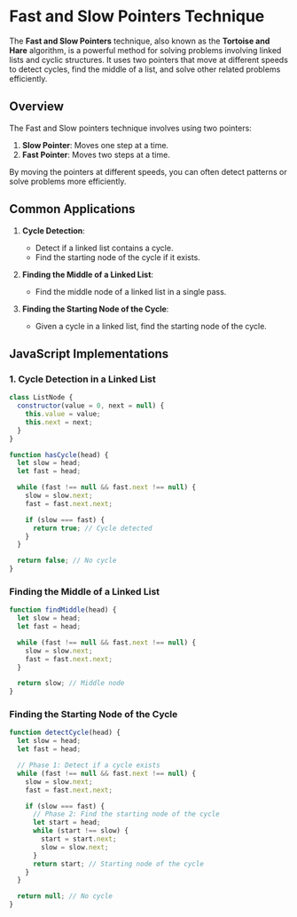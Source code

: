 # Fast and Slow Pointers Technique

The **Fast and Slow Pointers** technique, also known as the **Tortoise and Hare** algorithm, is a powerful method for solving problems involving linked lists and cyclic structures. It uses two pointers that move at different speeds to detect cycles, find the middle of a list, and solve other related problems efficiently.

## Overview

The Fast and Slow pointers technique involves using two pointers:

1. **Slow Pointer**: Moves one step at a time.
2. **Fast Pointer**: Moves two steps at a time.

By moving the pointers at different speeds, you can often detect patterns or solve problems more efficiently.

## Common Applications

1. **Cycle Detection**:
   - Detect if a linked list contains a cycle.
   - Find the starting node of the cycle if it exists.

2. **Finding the Middle of a Linked List**:
   - Find the middle node of a linked list in a single pass.

3. **Finding the Starting Node of the Cycle**:
   - Given a cycle in a linked list, find the starting node of the cycle.

## JavaScript Implementations

### 1. Cycle Detection in a Linked List

```javascript
class ListNode {
  constructor(value = 0, next = null) {
    this.value = value;
    this.next = next;
  }
}

function hasCycle(head) {
  let slow = head;
  let fast = head;

  while (fast !== null && fast.next !== null) {
    slow = slow.next;
    fast = fast.next.next;

    if (slow === fast) {
      return true; // Cycle detected
    }
  }

  return false; // No cycle
}
```

### Finding the Middle of a Linked List

```JavaScript
function findMiddle(head) {
  let slow = head;
  let fast = head;

  while (fast !== null && fast.next !== null) {
    slow = slow.next;
    fast = fast.next.next;
  }

  return slow; // Middle node
}
```

### Finding the Starting Node of the Cycle

```JavaScript
function detectCycle(head) {
  let slow = head;
  let fast = head;

  // Phase 1: Detect if a cycle exists
  while (fast !== null && fast.next !== null) {
    slow = slow.next;
    fast = fast.next.next;

    if (slow === fast) {
      // Phase 2: Find the starting node of the cycle
      let start = head;
      while (start !== slow) {
        start = start.next;
        slow = slow.next;
      }
      return start; // Starting node of the cycle
    }
  }

  return null; // No cycle
}
```
